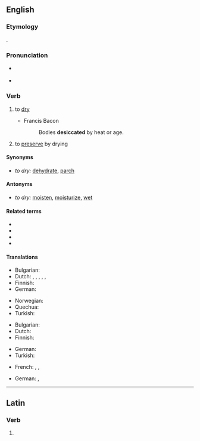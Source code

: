 ==English==

===Etymology===
{{bor|en|la|desicco|dēsiccō, dēssicātus}}.

===Pronunciation===
* {{a|UK}} {{IPA|/ˈdɛs.ɪ.keɪt/|lang=en}}
* {{hyphenation|des|ic|cate|lang=en}}

===Verb===
{{en-verb|desiccat}}

# {{lb|en|transitive}} to [[dry]]
#* Francis Bacon
#*: Bodies '''desiccated''' by heat or age.
# {{lb|en|transitive}} to [[preserve]] by drying

====Synonyms====
* ''to dry:'' [[dehydrate]], [[parch]]

====Antonyms====
* ''to dry:'' [[moisten]], [[moisturize]], [[wet]]

====Related terms====
* {{l|en|desiccant}}
* {{l|en|desiccation}}
* {{l|en|desiccative}}
* {{l|en|desiccator}}

====Translations====
{{trans-top|to dry}}
* Bulgarian: {{t+|bg|изсушавам}}
* Dutch: {{t+|nl|drogen}}, {{t+|nl|dehydreren}}, {{t|nl|deshydrateren}}, {{t|nl|ontwateren}}, {{t|nl|uitdrogen}}, {{t+|nl|verdrogen}}
* Finnish: {{t+|fi|kuivata}}
* German: {{t+|de|trocknen}}
{{trans-mid}}
* Norwegian: {{t|no|å tørke}}
* Quechua: {{t|qu|ch'akichiy}}
* Turkish: {{t+|tr|kurumak}}
{{trans-bottom}}

{{trans-top|to preserve by drying}}
* Bulgarian: {{t+|bg|суша}}
* Dutch: {{t+|nl|drogen}}
* Finnish: {{t+|fi|kuivata}}
{{trans-mid}}
* German: {{t+|de|trocknen}}
* Turkish: {{t+|tr|kurutmak}}
{{trans-bottom}}

{{checktrans-top}}
* French: {{t+check|fr|secher}}, {{t+check|fr|déshydrater}}, {{t-check|fr|[[mettre]] [[à sec]]}} <!-- was "[[mettre]] [[à sec]]" - assumed sum-of-parts; if an idiom, remove the wikilinks to the individual words. see [[User:Kephir/gadgets/xte#Translation_fixing]] -->
{{trans-mid}}
* German: {{t+check|de|trocknen}}, {{t-check|de|dehydratieren}}
{{trans-bottom}}

----

==Latin==

===Verb===
{{la-verb-form|dēsiccāte}}

# {{inflection of|dēsiccō||2|p|pres|actv|impr|lang=la}}